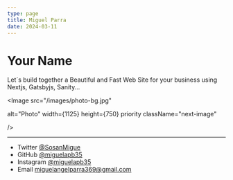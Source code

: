 ```yaml
---
type: page
title: Miguel Parra
date: 2024-03-11
---
```


# Your Name

Let´s build together a Beautiful and Fast Web Site for your business 
using Nextjs, Gatsbyjs, Sanity... 


<Image
  src="/images/photo-bg.jpg"
 
  alt="Photo"
  width={1125}
  height={750}
  priority
  className="next-image"
  
/>

---

- Twitter [@SosanMigue](https://twitter.com/SosanMigue)
- GitHub [@miguelapb35](https://github.com/miguelapb35)
- Instagram [@miguelapb35](https://instagram.com/miguelapb35)
- Email miguelangelparra369@gmail.com
